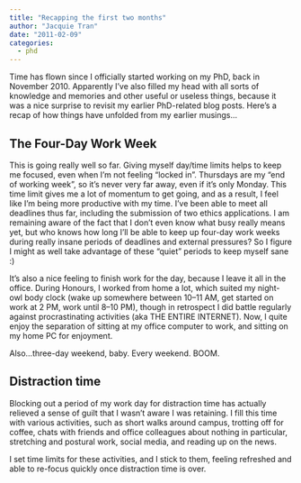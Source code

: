 ```yaml
---
title: "Recapping the first two months"
author: "Jacquie Tran"
date: "2011-02-09"
categories:
  - phd
---
```


Time has flown since I officially started working on my PhD, back in November 2010. Apparently I've also filled my head with all sorts of knowledge and memories and other useful or useless things, because it was a nice surprise to revisit my earlier PhD-related blog posts. Here’s a recap of how things have unfolded from my earlier musings...

## The Four-Day Work Week

This is going really well so far. Giving myself day/time limits helps to keep me focused, even when I'm not feeling "locked in". Thursdays are my "end of working week", so it's never very far away, even if it's only Monday. This time limit gives me a lot of momentum to get going, and as a result, I feel like I'm being more productive with my time. I've been able to meet all deadlines thus far, including the submission of two ethics applications. I am remaining aware of the fact that I don't even know what busy really means yet, but who knows how long I'll be able to keep up four-day work weeks during really insane periods of deadlines and external pressures? So I figure I might as well take advantage of these "quiet" periods to keep myself sane :)

It's also a nice feeling to finish work for the day, because I leave it all in the office. During Honours, I worked from home a lot, which suited my night-owl body clock (wake up somewhere between 10–11 AM, get started on work at 2 PM, work until 8–10 PM), though in retrospect I did battle regularly against procrastinating activities (aka THE ENTIRE INTERNET). Now, I quite enjoy the separation of sitting at my office computer to work, and sitting on my home PC for enjoyment.

Also...three-day weekend, baby. Every weekend. BOOM.

## Distraction time

Blocking out a period of my work day for distraction time has actually relieved a sense of guilt that I wasn't aware I was retaining. I fill this time with various activities, such as short walks around campus, trotting off for coffee, chats with friends and office colleagues about nothing in particular, stretching and postural work, social media, and reading up on the news.

I set time limits for these activities, and I stick to them, feeling refreshed and able to re-focus quickly once distraction time is over.
